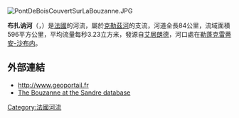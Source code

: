 {{noteTA|G1=法国地名}}
[[Image:PontDeBoisCouvertSurLaBouzanne.JPG|right]]
{{coord|46|37|33|N|01|27|51|E|display=title}}

'''布扎讷河'''（{{lang-fr|Bouzanne}}，{{IPA-fr|buzan}}）是[[法國|法國]]的河流，屬於[[克勒茲河|克勒茲河]]的支流，河道全長84公里，流域面積596平方公里，平均流量每秒3.23立方米，發源自[[艾居朗德|艾居朗德]]，河口處在[[勒蓬克雷蒂安-沙布内|勒蓬克雷蒂安-沙布内]]。

==外部連結==
*http://www.geoportail.fr {{Wayback|url=http://www.geoportail.fr/ |date=20101215171356 }}
*[http://sandre.eaufrance.fr/app/chainage/courdo/htm/L46-030-.php?cg=L46-030- The Bouzanne at the Sandre database]

{{France-geo-stub}}
[[Category:法國河流|Category:法國河流]]
